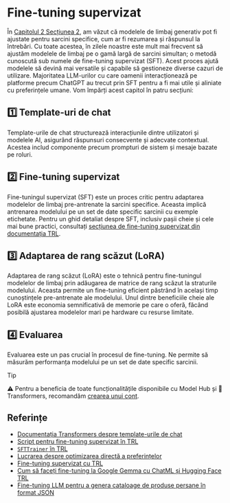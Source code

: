 # Fine-tuning supervizat

În [Capitolul 2 Secțiunea 2](/course/chapter2/2), am văzut că modelele de limbaj generativ pot fi ajustate pentru sarcini specifice, cum ar fi rezumarea și răspunsul la întrebări. Cu toate acestea, în zilele noastre este mult mai frecvent să ajustăm modelele de limbaj pe o gamă largă de sarcini simultan; o metodă cunoscută sub numele de fine-tuning supervizat (SFT). Acest proces ajută modelele să devină mai versatile și capabile să gestioneze diverse cazuri de utilizare. Majoritatea LLM-urilor cu care oamenii interacționează pe platforme precum ChatGPT au trecut prin SFT pentru a fi mai utile și aliniate cu preferințele umane. Vom împărți acest capitol în patru secțiuni:

## 1️⃣ Template-uri de chat

Template-urile de chat structurează interacțiunile dintre utilizatori și modelele AI, asigurând răspunsuri consecvente și adecvate contextual. Acestea includ componente precum prompturi de sistem și mesaje bazate pe roluri.

## 2️⃣ Fine-tuning supervizat

Fine-tuningul supervizat (SFT) este un proces critic pentru adaptarea modelelor de limbaj pre-antrenate la sarcini specifice. Aceasta implică antrenarea modelului pe un set de date specific sarcinii cu exemple etichetate. Pentru un ghid detaliat despre SFT, inclusiv pașii cheie și cele mai bune practici, consultați [secțiunea de fine-tuning supervizat din documentația TRL](https://huggingface.co/docs/trl/en/sft_trainer).

## 3️⃣ Adaptarea de rang scăzut (LoRA)

Adaptarea de rang scăzut (LoRA) este o tehnică pentru fine-tuningul modelelor de limbaj prin adăugarea de matrice de rang scăzut la straturile modelului. Aceasta permite un fine-tuning eficient păstrând în același timp cunoștințele pre-antrenate ale modelului. Unul dintre beneficiile cheie ale LoRA este economia semnificativă de memorie pe care o oferă, făcând posibilă ajustarea modelelor mari pe hardware cu resurse limitate.

## 4️⃣ Evaluarea

Evaluarea este un pas crucial în procesul de fine-tuning. Ne permite să măsurăm performanța modelului pe un set de date specific sarcinii.

> [!TIP]
> ⚠️ Pentru a beneficia de toate funcționalitățile disponibile cu Model Hub și 🤗 Transformers, recomandăm <a href="https://huggingface.co/join">crearea unui cont</a>.

## Referințe

- [Documentația Transformers despre template-urile de chat](https://huggingface.co/docs/transformers/main/en/chat_templating)
- [Script pentru fine-tuning supervizat în TRL](https://github.com/huggingface/trl/blob/main/trl/scripts/sft.py)
- [`SFTTrainer` în TRL](https://huggingface.co/docs/trl/main/en/sft_trainer)
- [Lucrarea despre optimizarea directă a preferințelor](https://arxiv.org/abs/2305.18290)
- [Fine-tuning supervizat cu TRL](https://huggingface.co/docs/trl/sft_trainer)
- [Cum să faceți fine-tuning la Google Gemma cu ChatML și Hugging Face TRL](https://github.com/huggingface/alignment-handbook)  
- [Fine-tuning LLM pentru a genera cataloage de produse persane în format JSON](https://huggingface.co/learn/cookbook/en/fine_tuning_llm_to_generate_persian_product_catalogs_in_json_format) 